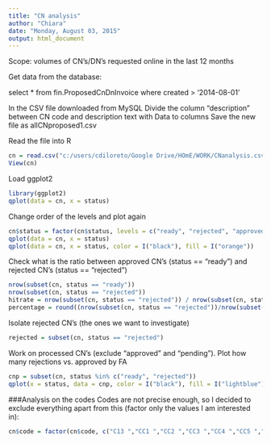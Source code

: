 ```yaml
---
title: "CN analysis"
author: "Chiara"
date: "Monday, August 03, 2015"
output: html_document
---
```


Scope: volumes of CN's/DN's requested online in the last 12 months

Get data from the database:

select * from fin.ProposedCnDnInvoice
where created > '2014-08-01'

In the CSV file downloaded from MySQL
Divide the column "description" between CN code and description text with Data to columns
Save the new file as allCNproposed1.csv

Read the file into R

```r
cn = read.csv("c:/users/cdiloreto/Google Drive/HOmE/WORK/CNanalysis.csv")
View(cn)
```

Load ggplot2

```r
library(ggplot2)
qplot(data = cn, x = status)
```

Change order of the levels and plot again

```r
cn$status = factor(cn$status, levels = c("ready", "rejected", "approved", "pending"))
qplot(data = cn, x = status)
qplot(data = cn, x = status, color = I("black"), fill = I("orange"))
```

Check what is the ratio between approved CN's (status == "ready") and rejected CN's (status == "rejected")

```r
nrow(subset(cn, status == "ready"))
nrow(subset(cn, status == "rejected"))
hitrate = nrow(subset(cn, status == "rejected")) / nrow(subset(cn, status == "ready"))
percentage = round((nrow(subset(cn, status == "rejected"))/nrow(subset(cn, status == "ready"))) * 100, 1)
```

Isolate rejected CN's (the ones we want to investigate)

```r
rejected = subset(cn, status == "rejected")
```

Work on processed CN's (exclude "approved" and "pending").
Plot how many rejections vs. approved by FA

```r
cnp = subset(cn, status %in% c("ready", "rejected"))
qplot(x = status, data = cnp, color = I("black"), fill = I("lightblue"))
```

###Analysis on the codes
Codes are not precise enough, so I decided to exclude everything apart from this (factor only the values I am interested in):

```r
cn$code = factor(cn$code, c("C13 ","CC1 ","CC2 ","CC3 ","CC4 ","CC5 ","CC6 ","CC9 ","CD1 ","CD2 ","CD3 ","CS1 ","CS2 ","CS3 ","HT1 ","HT2 ","FA3 "))
```

